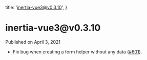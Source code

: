 
  title: 'inertia-vue3@v0.3.10',
}

<h1>inertia-vue3@v0.3.10</h1>

<div className="-mt-8 mb-12 text-base font-medium text-gray-600">Published on April 3, 2021</div>

- Fix bug when creating a form helper without any data ([#601](https://github.com/inertiajs/inertia/pull/601)).
